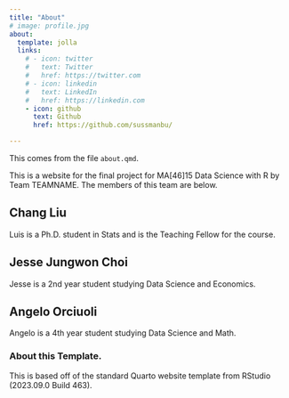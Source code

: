 ```yaml
---
title: "About"
# image: profile.jpg
about:
  template: jolla
  links:
    # - icon: twitter
    #   text: Twitter
    #   href: https://twitter.com
    # - icon: linkedin
    #   text: LinkedIn
    #   href: https://linkedin.com
    - icon: github
      text: Github
      href: https://github.com/sussmanbu/

---
```



This comes from the file `about.qmd`.

This is a website for the final project for MA[46]15 Data Science with R by Team TEAMNAME.
The members of this team are below.

## Chang Liu

Luis is a Ph.D. student in Stats and is the Teaching Fellow for the course.

## Jesse Jungwon Choi 

Jesse is a 2nd year student studying Data Science and Economics. 

## Angelo Orciuoli

Angelo is a 4th year student studying Data Science and Math. 

<!-- Please leave in the information below -->

### About this Template.

This is based off of the standard Quarto website template from RStudio (2023.09.0 Build 463).

